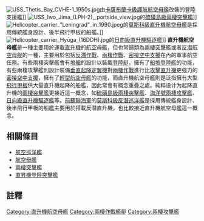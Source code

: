 {{NoteTA
|1=zh-tw:井圍甲板;zh-cn:坞舱;zh-hk:塢艙;
}}
{{unreferenced|time=2013-2-8}} 
[[File:USS_Thetis_Bay_CVHE-1_1950s.jpg|thumb]]由[[卡薩布蘭卡級護航航空母艦|卡薩布蘭卡級護航航空母艦]]改裝的登陸支援艦]]
[[File:USS_Iwo_Jima_(LPH-2),_portside_view.jpg|thumb]]的[[硫磺島級兩棲突擊艦|硫磺島級兩棲突擊艦]]]]
[[File:Helicopter_carrier_"Leningrad"_in_1990.jpeg|thumb]]的[[莫斯科級直升機航空母艦|莫斯科級直升機航空母艦]]是採用傳統艦身設計、後半飛行甲板的船艦。]]
[[File:Helicopter_carrier_Hyūga_(16DDH).jpg|thumb]]的[[日向級直升機驅逐艦|日向級直升機驅逐艦]]]]
'''直升機航空母艦'''是一種主要用於運載[[直升機|直升機]]的[[航空母艦|航空母艦]]，但也常歸類為[[兩棲突擊艦|兩棲突擊艦]]或者[[反潜航空母舰|反潜航空母舰]]的一種，主要用於包括[[反潛作戰|反潛作戰]]、[[兩棲作戰|兩棲作戰]]、[[密接空中支援|密接空中支援]]在內的軍事航空任務。有些兩棲突擊艦會有[[井圍甲板|塢艙]]的設計以裝載[[登陸艇|登陸艇]]，擁有了[[船塢登陸艦|船塢登陸艦]]的功能，有些兩棲攻擊艦則設計裝備[[垂直起降|垂直起降]][[定翼機|定翼機]]對[[兩棲作戰|兩棲作戰]]進行比[[攻擊直升機|攻擊直升機]]更強力的[[密接空中支援|密接空中支援]]，擁有了[[輕型航空母艦|輕型航空母艦]]的功能，而直升機航空母艦則是泛指擁有大型[[飛行甲板|飛行甲板]]供大量直升機起降的船艦，因此常會有概念重疊之處。純粹设计为起降直升機的[[兩棲突擊艦|兩棲突擊艦]]更接近這一概念，如[[硫磺島級兩棲突擊艦|硫磺島級兩棲突擊艦]]、[[海洋號兩棲攻擊艦|海洋號兩棲攻擊艦]]、[[日向級直升機驅逐艦|日向級直升機驅逐艦]]等。[[前蘇聯海軍|前蘇聯海軍]]的[[莫斯科級直升機航空母艦|莫斯科級反潛巡洋艦]]是採用傳統艦身設計、後半飛行甲板的船艦主要用於搭載反潛直升機，也比較接近直升機航空母艦這一概念。

==相關條目==
* [[航空巡洋艦|航空巡洋艦]]
* [[航空母艦|航空母艦]]
* [[兩棲突擊艦|兩棲突擊艦]]
* [[直昇機登陸突擊艦|直昇機登陸突擊艦]]

==註釋==
{{reflist|group="註"}}

{{航空母艦}}
{{19世纪和20世纪作战舰只类型}}

[[Category:直升機航空母艦|Category:直升機航空母艦]]
[[Category:兩棲作戰艦艇|Category:兩棲作戰艦艇]]
[[Category:兩棲攻擊艦|Category:兩棲攻擊艦]]